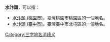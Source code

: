 '''水汴頭'''，可以指：
*[[水汴頭_(桃園市)|水汴頭 (桃園市)]]，臺灣桃園市桃園區的一個地名。
*[[水汴頭_(臺中市)|水汴頭 (臺中市)]]，臺灣臺中市北屯區的一個地名。
{{disambig}}
[[Category:三字地名消歧义|Category:三字地名消歧义]]